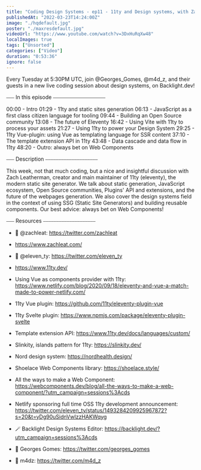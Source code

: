 ```yaml
---
title: "Coding Design Systems - ep11 - 11ty and Design systems, with Zach Leatherman"
publishedAt: "2022-03-23T14:24:00Z"
image: "./hqdefault.jpg"
poster: "./maxresdefault.jpg"
videoUrl: "https://www.youtube.com/watch?v=3DxHuRqXw48"
localImages: true
tags: ["Unsorted"]
categories: ["Video"]
duration: "0:53:36"
ignore: false
---
```


Every Tuesday at 5:30PM UTC, join @Georges_Gomes, @m4d_z, and their guests in a new live coding session about design systems, on Backlight.dev!

⎯⎯⎯ In this episode ⎯⎯⎯⎯⎯⎯⎯⎯⎯⎯⎯⎯⎯⎯⎯⎯⎯⎯⎯⎯

00:00 - Intro
01:29 - 11ty and static sites generation
06:13 - JavaScript as a first class citizen language for tooling
09:44 - Building an Open Source community
13:08 - The future of Eleventy
16:42 - Using Vite with 11ty to process your assets
21:27 - Using 11ty to power your Design System
29:25 - 11ty Vue-plugin: using Vue as templating language for SSR content
37:10 - The template extension API in 11ty
43:48 - Data cascade and data flow in 11ty
48:20 - Outro: always bet on Web Components

⎯⎯⎯ Description ⎯⎯⎯⎯⎯⎯⎯⎯⎯⎯⎯⎯⎯⎯⎯⎯⎯⎯⎯⎯

This week, not that much coding, but a nice and insightful discussion with Zach Leatherman, creator and main maintainer of 11ty (eleventy), the modern static site generator. We talk about static generation, JavaScript ecosystem, Open Source communities, Plugins' API and extensions, and the future of the webpages generation. We also cover the design systems field in the context of using SSG (Static Site Generators) and building reusable components. Our best advice: always bet on Web Components!

⎯⎯⎯ Resources ⎯⎯⎯⎯⎯⎯⎯⎯⎯⎯⎯⎯⎯⎯⎯⎯⎯⎯⎯⎯

- 🐥 @zachleat: https://twitter.com/zachleat
- https://www.zachleat.com/
- 🐥 @eleven_ty: https://twitter.com/eleven_ty
- https://www.11ty.dev/

- Using Vue as components provider with 11ty: https://www.netlify.com/blog/2020/09/18/eleventy-and-vue-a-match-made-to-power-netlify.com/
- 11ty Vue plugin: https://github.com/11ty/eleventy-plugin-vue
- 11ty Svelte plugin: https://www.npmjs.com/package/eleventy-plugin-svelte
- Template extension API: https://www.11ty.dev/docs/languages/custom/
- Slinkity, islands pattern for 11ty: https://slinkity.dev/
- Nord design system: https://nordhealth.design/
- Shoelace Web Components library: https://shoelace.style/
- All the ways to make a Web Component: https://webcomponents.dev/blog/all-the-ways-to-make-a-web-component/?utm_campaign=sessions%3Acds
- Netlify sponsoring full time OSS 11ty development announcement: https://twitter.com/eleven_ty/status/1493284209925967872?s=20&t=yDg90uSidnVwIzzHAKWqyg

- 🪄 Backlight Design Systems Editor: https://backlight.dev/?utm_campaign=sessions%3Acds
- 🐥 Georges Gomes: https://twitter.com/georges_gomes
- 🐥 m4dz: https://twitter.com/m4d_z
